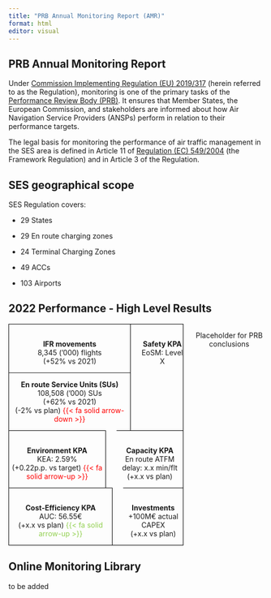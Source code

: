 ```yaml
---
title: "PRB Annual Monitoring Report (AMR)"
format: html
editor: visual
---
```


## PRB Annual Monitoring Report

Under [Commission Implementing Regulation (EU) 2019/317](https://eur-lex.europa.eu/legal-content/EN/TXT/?uri=CELEX%3A32019R0317) (herein referred to as the Regulation), monitoring is one of the primary tasks of the [Performance Review Body (PRB)](https://transport.ec.europa.eu/transport-modes/air/single-european-sky/ses-performance-and-charging/performance-review-body_en). It ensures that Member States, the European Commission, and stakeholders are informed about how Air Navigation Service Providers (ANSPs) perform in relation to their performance targets.

The legal basis for monitoring the performance of air traffic management in the SES area is defined in Article 11 of [Regulation (EC) 549/2004](https://eur-lex.europa.eu/legal-content/EN/ALL/?uri=CELEX%3A32004R0549) (the Framework Regulation) and in Article 3 of the Regulation.

## SES geographical scope

SES Regulation covers:

-   29 States

-   29 En route charging zones

-   24 Terminal Charging Zones

-   49 ACCs

-   103 Airports

## 2022 Performance - High Level Results

::: columns
::: {.column width="50%" style="border: 1px solid black"}
::: columns
::: {.column width="50%" style="text-align: center; border-right: 1px solid black; padding-top: 1rem;"}
**IFR movements**<br> 8,345 ('000) flights<br> (+52% vs 2021)

------------------------------------------------------------------------

**En route Service Units (SUs)**<br> 108,508 ('000) SUs <br>(+62% vs 2021) <br>(-2% vs plan) <span style="color: #FF0000;"> {{< fa solid arrow-down >}} </span>

:::

::: {.column width="50%" style="text-align: center; padding-top: 1rem;"}
**Safety KPA**<br> EoSM: Level X
:::
:::

::: columns
::: {.column width="50%" style="text-align: center; border-right: 1px solid black; border-top: 1px solid black; padding-top: 1rem;"}
**Environment KPA**<br> KEA: 2.59%<br> (+0.22p.p. vs target)<span style="color: #FF0000;"> {{< fa solid arrow-up >}} </span>
:::

::: {.column width="50%" style="text-align: center; border-top: 1px solid black; padding-top: 1rem;"}
**Capacity KPA** <br>En route ATFM delay: x.x min/flt <br>(+x.x vs plan)
:::
:::

::: columns
::: {.column width="50%" style="text-align: center; border-right: 1px solid black; border-top: 1px solid black; padding-top: 1rem;"}
**Cost-Efficiency KPA** <br>AUC: 56.55€ <br>(+x.x vs plan) <span style="color: #92d050;"> {{< fa solid arrow-up >}} </span>
:::

::: {.column width="50%" style="text-align: center; border-top: 1px solid black; padding-top: 1rem;"}
**Investments**<br> +100M€ actual CAPEX<br> (+x.x vs plan)
:::
:::
:::

::: {.column width="50%" style="text-align: center;"}
Placeholder for PRB conclusions
:::
:::


## Online Monitoring Library

to be added
